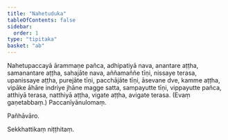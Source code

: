 ```yaml
---
title: "Nahetuduka"
tableOfContents: false
sidebar:
  order: 1
type: "tipitaka"
basket: "ab"
---
```



<DynamicBreadcrumb />

<Division number="75">

<Paragraph number="1863">
Nahetupaccayā ārammaṇe pañca, adhipatiyā nava, anantare aṭṭha, samanantare aṭṭha, sahajāte nava, aññamaññe tīṇi, nissaye terasa, upanissaye aṭṭha, purejāte tīṇi, pacchājāte tīṇi, āsevane dve, kamme aṭṭha, vipāke āhāre indriye jhāne magge satta, sampayutte tīṇi, vippayutte pañca, atthiyā terasa, natthiyā aṭṭha, vigate aṭṭha, avigate terasa. (Evaṃ gaṇetabbaṃ.)

</Paragraph>
</Division>

<Paragraph number="1864" type="center">
Paccanīyānulomaṃ.

  
Pañhāvāro.



</Paragraph>

<Paragraph number="1865" type="center">
Sekkhattikaṃ niṭṭhitaṃ.
</Paragraph>
